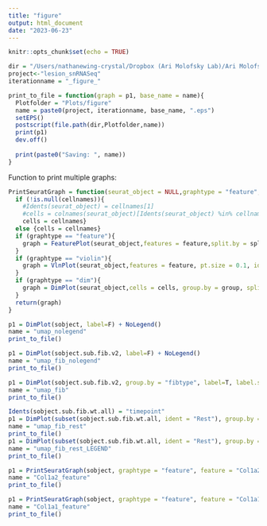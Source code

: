 ```yaml
---
title: "figure"
output: html_document
date: "2023-06-23"
---
```


```r
knitr::opts_chunk$set(echo = TRUE)
```

```r
dir = "/Users/nathanewing-crystal/Dropbox (Ari Molofsky Lab)/Ari Molofsky Lab Team Folder/Nathan Ewing-Crystal/RNASeq/Lesion snRNASeq/seurat"
project<-"lesion_snRNASeq"
iterationname = "_figure_"
```

```r
print_to_file = function(graph = p1, base_name = name){
  Plotfolder = "Plots/figure"
  name = paste0(project, iterationname, base_name, ".eps")
  setEPS()
  postscript(file.path(dir,Plotfolder,name))
  print(p1)
  dev.off()
  
  print(paste0("Saving: ", name))
}
```

Function to print multiple graphs: 
```r
PrintSeuratGraph = function(seurat_object = NULL,graphtype = "feature",feature = NULL,group = NULL,split=NULL,cellnames=NULL, label=FALSE){
  if (!is.null(cellnames)){
    #Idents(seurat_object) = cellnames[1]
    #cells = colnames(seurat_object)[Idents(seurat_object) %in% cellnames[1:length(cellnames)]]} 
    cells = cellnames}
  else {cells = cellnames}
  if (graphtype == "feature"){
    graph = FeaturePlot(seurat_object,features = feature,split.by = split, cells = cells,cols = c("lightyellow","darkred"))
  }
  if (graphtype == "violin"){
    graph = VlnPlot(seurat_object,features = feature, pt.size = 0.1, idents = cellnames[2:length(cellnames)],group.by = group, split.by = split)
  }
  if (graphtype == "dim"){
    graph = DimPlot(seurat_object,cells = cells, group.by = group, split.by = split, label = label)
  }
  return(graph)
}
```

```r
p1 = DimPlot(sobject, label=F) + NoLegend()
name = "umap_nolegend"
print_to_file()
```
```r
p1 = DimPlot(sobject.sub.fib.v2, label=F) + NoLegend()
name = "umap_fib_nolegend"
print_to_file()
```

```r
p1 = DimPlot(sobject.sub.fib.v2, group.by = "fibtype", label=T, label.size = 5, repel = T) + NoLegend()
name = "umap_fib"
print_to_file()
```

```r
Idents(sobject.sub.fib.wt.all) = "timepoint"
p1 = DimPlot(subset(sobject.sub.fib.wt.all, ident = "Rest"), group.by = "microanatomy", label=F) + NoLegend()
name = "umap_fib_rest"
print_to_file()
p1 = DimPlot(subset(sobject.sub.fib.wt.all, ident = "Rest"), group.by = "microanatomy", label=F)
name = "umap_fib_rest_LEGEND"
print_to_file()
```

```r
p1 = PrintSeuratGraph(sobject, graphtype = "feature", feature = "Col1a2")
name = "Col1a2_feature"
print_to_file()

p1 = PrintSeuratGraph(sobject, graphtype = "feature", feature = "Col1a1")
name = "Col1a1_feature"
print_to_file()
```